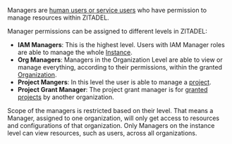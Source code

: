 Managers are [human users or service users](/docs/concepts/structure/users) who have permission to manage resources within ZITADEL.

Manager permissions can be assigned to different levels in ZITADEL:

- **IAM Managers**: This is the highest level. Users with IAM Manager roles are able to manage the whole [Instance](/docs/concepts/structure/instance).
- **Org Managers**: Managers in the Organization Level are able to view or manage everything, according to their permissions, within the granted [Organization](/docs/concepts/structure/organizations).
- **Project Mangers**: In this level the user is able to manage a [project](/docs/concepts/structure/projects).
- **Project Grant Manager**: The project grant manager is for [granted projects](/docs/concepts/structure/granted_projects) by another organization.

Scope of the managers is restricted based on their level.
That means a Manager, assigned to one organization, will only get access to resources and configurations of that organization.
Only Managers on the instance level can view resources, such as users, across all organizations.
